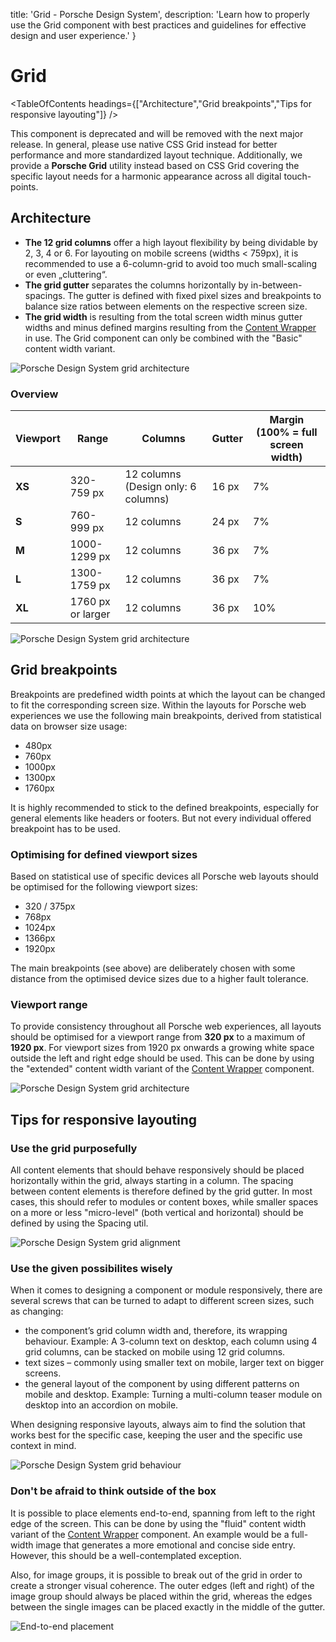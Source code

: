 
  title: 'Grid - Porsche Design System',
  description: 'Learn how to properly use the Grid component with best practices and guidelines for effective design and user experience.'
}

# Grid <ComponentStatus tagName="p-grid"></ComponentStatus>

<TableOfContents headings={["Architecture","Grid breakpoints","Tips for responsive layouting"]} />

<Notification heading="Deprecation hint" heading-tag="h2" state="error">
  This component is deprecated and will be removed with the next major release.
  In general, please use native <Link href="https://css-tricks.com/snippets/css/complete-guide-grid">CSS Grid</Link> instead for better performance and more standardized layout technique.
  Additionally, we provide a <Link href="/styles/grid/"><b>Porsche Grid</b></Link> utility instead based on CSS Grid covering the specific layout needs for a harmonic appearance across all digital touch-points.
</Notification>

## Architecture

- **The 12 grid columns** offer a high layout flexibility by being dividable by 2, 3, 4 or 6. For layouting on mobile
screens (widths < 759px), it is recommended to use a 6-column-grid to avoid too much small-scaling or even
„cluttering“.
- **The grid gutter** separates the columns horizontally by in-between-spacings. The gutter is defined with fixed pixel
sizes and breakpoints to balance size ratios between elements on the respective screen size.
- **The grid width** is resulting from the total screen width minus gutter widths and minus defined margins resulting
from the [Content Wrapper](/components/content-wrapper) in use. The Grid component can only be combined with the
"Basic" content width variant.

![Porsche Design System grid architecture](assets/grid-components.png)

### Overview

| Viewport | Range             | Columns                             | Gutter | Margin (100% = full screen width) |
| -------- | ----------------- | ----------------------------------- | ------ | --------------------------------- |
| **XS**   | 320-759 px        | 12 columns (Design only: 6 columns) | 16 px  | 7%                                |
| **S**    | 760-999 px        | 12 columns                          | 24 px  | 7%                                |
| **M**    | 1000-1299 px      | 12 columns                          | 36 px  | 7%                                |
| **L**    | 1300-1759 px      | 12 columns                          | 36 px  | 7%                                |
| **XL**   | 1760 px or larger | 12 columns                          | 36 px  | 10%                               |

![Porsche Design System grid architecture](assets/grid-viewports.png)

## Grid breakpoints

Breakpoints are predefined width points at which the layout can be changed to fit the corresponding screen size. Within
the layouts for Porsche web experiences we use the following main breakpoints, derived from statistical data on browser
size usage:

- 480px
- 760px
- 1000px
- 1300px
- 1760px

It is highly recommended to stick to the defined breakpoints, especially for general elements like headers or footers.
But not every individual offered breakpoint has to be used.

### Optimising for defined viewport sizes

Based on statistical use of specific devices all Porsche web layouts should be optimised for the following viewport
sizes:

- 320 / 375px
- 768px
- 1024px
- 1366px
- 1920px

The main breakpoints (see above) are deliberately chosen with some distance from the optimised device sizes due to a
higher fault tolerance.

### Viewport range

To provide consistency throughout all Porsche web experiences, all layouts should be optimised for a viewport range from
**320 px** to a maximum of **1920 px**. For viewport sizes from 1920 px onwards a growing white space outside the left
and right edge should be used. This can be done by using the "extended" content width variant of the
[Content Wrapper](/components/content-wrapper) component.

![Porsche Design System grid architecture](assets/grid-maxwidth.png)

## Tips for responsive layouting

### Use the grid purposefully

All content elements that should behave responsively should be placed horizontally within the grid, always starting in a
column. The spacing between content elements is therefore defined by the grid gutter. In most cases, this should refer
to modules or content boxes, while smaller spaces on a more or less "micro-level" (both vertical and horizontal) should
be defined by using the Spacing util.

![Porsche Design System grid alignment](assets/grid-alignment.png)

### Use the given possibilites wisely

When it comes to designing a component or module responsively, there are several screws that can be turned to adapt to
different screen sizes, such as changing:

- the component’s grid column width and, therefore, its wrapping behaviour. Example: A 3-column text on desktop, each
column using 4 grid columns, can be stacked on mobile using 12 grid columns.
- text sizes – commonly using smaller text on mobile, larger text on bigger screens.
- the general layout of the component by using different patterns on mobile and desktop. Example: Turning a multi-column
teaser module on desktop into an accordion on mobile.

When designing responsive layouts, always aim to find the solution that works best for the specific case, keeping the
user and the specific use context in mind.

![Porsche Design System grid behaviour](assets/grid-behaviour.png)

### Don't be afraid to think outside of the box

It is possible to place elements end-to-end, spanning from left to the right edge of the screen. This can be done by
using the "fluid" content width variant of the [Content Wrapper](/components/content-wrapper) component. An example would
be a full-width image that generates a more emotional and concise side entry. However, this should be a
well-contemplated exception.

Also, for image groups, it is possible to break out of the grid in order to create a stronger visual coherence. The
outer edges (left and right) of the image group should always be placed within the grid, whereas the edges between the
single images can be placed exactly in the middle of the gutter.

![End-to-end placement](assets/grid-endtoend.png)
